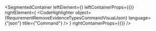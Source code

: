 
<SegmentedContainer
  leftElement={<RequirementRemoveEvidenceTypesCommandDesc />}
  leftContainerProps={{}}
  rightElement={
    <CodeHighlighter
      object={RequirementRemoveEvidenceTypesCommandVisualJson}
      language={"json"}
      title={"Command"}
    />
  }
  rightContainerProps={{}}
/>
